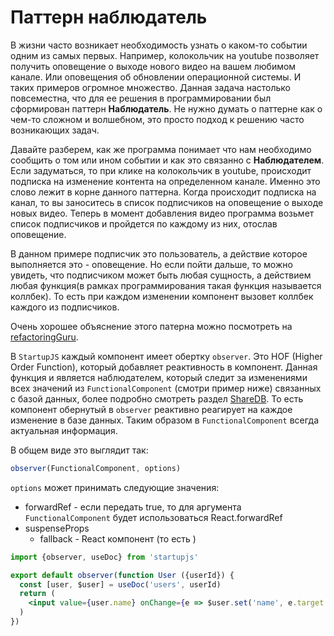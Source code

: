 # Паттерн наблюдатель

В жизни часто возникает необходимость узнать о каком-то событии одним из самых первых. Например, колокольчик на youtube позволяет получить оповещение о выходе нового видео на вашем любимом канале. Или оповещения об обновлении операционной системы. И таких примеров огромное множество. Данная задача настолько повсеместна, что для ее решения в программировании был сформирован паттерн **Наблюдатель**. Не нужно думать о паттерне как о чем-то сложном и волшебном, это просто подход к решению часто возникающих задач.

Давайте разберем, как же программа понимает что нам необходимо сообщить о том или ином событии и как это связанно с **Наблюдателем**. Если задуматься, то при клике на колокольчик в youtube, происходит подписка на изменение контента на определенном канале. Именно это слово лежит в корне данного паттерна. Когда происходит подписка на канал, то вы заноситесь в список подписчиков на оповещение о выходе новых видео. Теперь в момент добавления видео программа возьмет список подписчиков и пройдется по каждому из них, отослав оповещение.

В данном примере подписчик это пользователь, а действие которое выполняется это - оповещение. Но если пойти дальше, то можно увидеть, что подписчиком может быть любая сущность, а действием любая функция(в рамках программирования такая функция называется коллбек). То есть при каждом изменении компонент вызовет коллбек каждого из подписчиков.

Очень хорошее объяснение этого патерна можно посмотреть на [refactoringGuru](https://refactoring.guru/ru/design-patterns/observer). 

В `StartupJS` каждый компонент имеет обертку `observer`. Это HOF (Higher Order Function), который добавляет реактивность в компонент. Данная функция и является наблюдателем, который следит за изменениями всех значений из  `FunctionalComponent` (смотри пример ниже) связанных с базой данных, более подробно смотреть раздел [ShareDB](/docs/tutorial/ShareDBHooks). То есть компонент обернутый в `observer` реактивно реагирует на каждое изменение в базе данных. Таким образом в `FunctionalComponent` всегда актуальная информация.

В общем виде это выглядит так:
```jsx
observer(FunctionalComponent, options)
```

`options` может принимать следующие значения:

- forwardRef - если передать true, то для аргумента `FunctionalComponent` будет использоваться React.forwardRef 
- suspenseProps
    - fallback - React компонент (то есть <MyComponent />)

```jsx
import {observer, useDoc} from 'startupjs'

export default observer(function User ({userId}) {
  const [user, $user] = useDoc('users', userId)
  return (
    <input value={user.name} onChange={e => $user.set('name', e.target.value)} />
  )
})
```